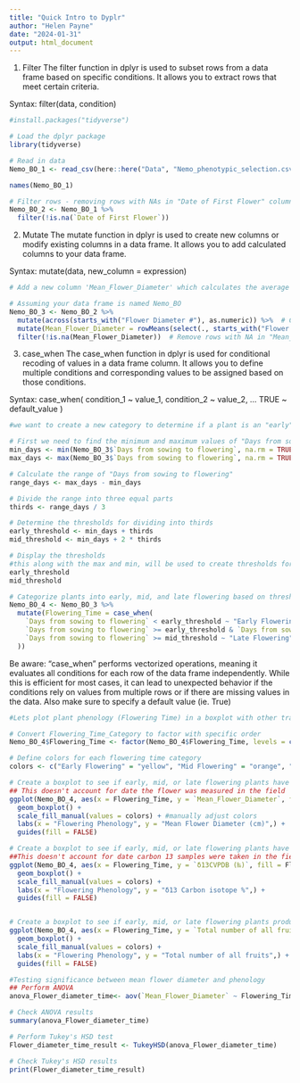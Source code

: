 ```yaml
---
title: "Quick Intro to Dyplr"
author: "Helen Payne"
date: "2024-01-31"
output: html_document
---
```


1. Filter
The filter function in dplyr is used to subset rows from a data frame based on specific conditions. It allows you to extract rows that meet certain criteria.

Syntax: filter(data, condition)

```r
#install.packages("tidyverse")

# Load the dplyr package
library(tidyverse)

# Read in data
Nemo_BO_1 <- read_csv(here::here("Data", "Nemo_phenotypic_selection.csv"))

names(Nemo_BO_1)

# Filter rows - removing rows with NAs in "Date of First Flower" column
Nemo_BO_2 <- Nemo_BO_1 %>%
  filter(!is.na(`Date of First Flower`))


```

2. Mutate
The mutate function in dplyr is used to create new columns or modify existing columns in a data frame. It allows you to add calculated columns to your data frame.

Syntax: mutate(data, new_column = expression)

```r
# Add a new column 'Mean_Flower_Diameter' which calculates the average of Flower Diameters 1, 2, and 3 (these are three measurments taken on different flowers on the same plant)

# Assuming your data frame is named Nemo_BO
Nemo_BO_3 <- Nemo_BO_2 %>%
  mutate(across(starts_with("Flower Diameter #"), as.numeric)) %>%  # Convert selected columns to numeric; the across function is used to apply a function or transformation to multiple columns of a data frame simultaneously
  mutate(Mean_Flower_Diameter = rowMeans(select(., starts_with("Flower Diameter #")), na.rm = TRUE)) %>%  # Calculate row-wise mean, ignoring NAs (The na.rm = TRUE argument is used in the rowMeans() function. It stands for "NA remove" and it's an argument that specifies whether to remove missing values (NAs) from the input data before calculating the mean.)
  filter(!is.na(Mean_Flower_Diameter))  # Remove rows with NA in "Mean_Flower_Diameter" column

```

3. case_when
The case_when function in dplyr is used for conditional recoding of values in a data frame column. It allows you to define multiple conditions and corresponding values to be assigned based on those conditions.

Syntax: case_when(
  condition_1 ~ value_1,
  condition_2 ~ value_2,
  ...
  TRUE ~ default_value
)

```r
#we want to create a new category to determine if a plant is an "early", "mid" or "late" flowering individual

# First we need to find the minimum and maximum values of "Days from sowing to flowering"
min_days <- min(Nemo_BO_3$`Days from sowing to flowering`, na.rm = TRUE)
max_days <- max(Nemo_BO_3$`Days from sowing to flowering`, na.rm = TRUE)

# Calculate the range of "Days from sowing to flowering"
range_days <- max_days - min_days

# Divide the range into three equal parts
thirds <- range_days / 3

# Determine the thresholds for dividing into thirds
early_threshold <- min_days + thirds
mid_threshold <- min_days + 2 * thirds

# Display the thresholds
#this along with the max and min, will be used to create thresholds for early, mid, and late flowering individual plants
early_threshold
mid_threshold

```

```r

# Categorize plants into early, mid, and late flowering based on thresholds
Nemo_BO_4 <- Nemo_BO_3 %>%
  mutate(Flowering_Time = case_when(
    `Days from sowing to flowering` < early_threshold ~ "Early Flowering",
    `Days from sowing to flowering` >= early_threshold & `Days from sowing to flowering` < mid_threshold ~ "Mid Flowering",
    `Days from sowing to flowering` >= mid_threshold ~ "Late Flowering"
  ))
```

Be aware: "case_when" performs vectorized operations, meaning it evaluates all conditions for each row of the data frame independently. While this is efficient for most cases, it can lead to unexpected behavior if the conditions rely on values from multiple rows or if there are missing values in the data. Also make sure to specify a default value (ie. True)


```r
#Lets plot plant phenology (Flowering Time) in a boxplot with other traits

# Convert Flowering_Time_Category to factor with specific order
Nemo_BO_4$Flowering_Time <- factor(Nemo_BO_4$Flowering_Time, levels = c("Early Flowering", "Mid Flowering", "Late Flowering"), ordered = TRUE)

# Define colors for each flowering time category
colors <- c("Early Flowering" = "yellow", "Mid Flowering" = "orange", "Late Flowering" = "red")

# Create a boxplot to see if early, mid, or late flowering plants have different mean flower diameters
## This doesn't account for date the flower was measured in the field
ggplot(Nemo_BO_4, aes(x = Flowering_Time, y = `Mean_Flower_Diameter`, fill = Flowering_Time)) +
  geom_boxplot() +
  scale_fill_manual(values = colors) + #manually adjust colors
  labs(x = "Flowering Phenology", y = "Mean Flower Diameter (cm)",) +
  guides(fill = FALSE)

# Create a boxplot to see if early, mid, or late flowering plants have different carbon isotope ratios
##This doesn't account for date carbon 13 samples were taken in the field
ggplot(Nemo_BO_4, aes(x = Flowering_Time, y = `δ13CVPDB (‰)`, fill = Flowering_Time)) +
  geom_boxplot() +
  scale_fill_manual(values = colors) +
  labs(x = "Flowering Phenology", y = "δ13 Carbon isotope %",) +
  guides(fill = FALSE)


# Create a boxplot to see if early, mid, or late flowering plants produce different total fruit counts
ggplot(Nemo_BO_4, aes(x = Flowering_Time, y = `Total number of all fruits`, fill = Flowering_Time)) +
  geom_boxplot() +
  scale_fill_manual(values = colors) +
  labs(x = "Flowering Phenology", y = "Total number of all fruits",) +
  guides(fill = FALSE)

```
```r
#Testing significance between mean flower diameter and phenology
## Perform ANOVA
anova_Flower_diameter_time<- aov(`Mean_Flower_Diameter` ~ Flowering_Time, data = Nemo_BO_4)

# Check ANOVA results
summary(anova_Flower_diameter_time)

# Perform Tukey's HSD test
Flower_diameter_time_result <- TukeyHSD(anova_Flower_diameter_time)

# Check Tukey's HSD results
print(Flower_diameter_time_result)


```

